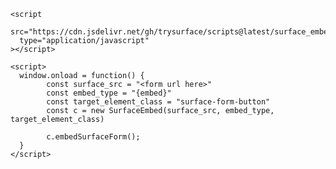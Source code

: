 ```
<script
  src="https://cdn.jsdelivr.net/gh/trysurface/scripts@latest/surface_embed_v1.js"
  type="application/javascript"
></script>

<script>
  window.onload = function() {
		const surface_src = "<form url here>"
		const embed_type = "{embed}"
		const target_element_class = "surface-form-button"
		const c = new SurfaceEmbed(surface_src, embed_type, target_element_class)

		c.embedSurfaceForm();
  }
</script>

```
